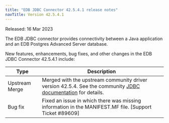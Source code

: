 ```yaml
---
title: "EDB JDBC Connector 42.5.4.1 release notes"
navTitle: Version 42.5.4.1
---
```


Released: 16 Mar 2023

The EDB JDBC connector provides connectivity between a Java application and an EDB Postgres Advanced Server database.

New features, enhancements, bug fixes, and other changes in the EDB JDBC Connector 42.5.4.1 include:

|      Type      |                                                                                   Description                                                                                    |
| -------------- | -------------------------------------------------------------------------------------------------------------------------------------------------------------------------------- |
| Upstream Merge | Merged with the upstream community driver version 42.5.4. See the community [JDBC documentation](https://jdbc.postgresql.org/changelogs/2023-02-16-42.5.4-release/) for details. |
| Bug fix        | Fixed an issue in which there was missing information in the MANIFEST.MF file. [Support Ticket #89609]                                                                           |


 







